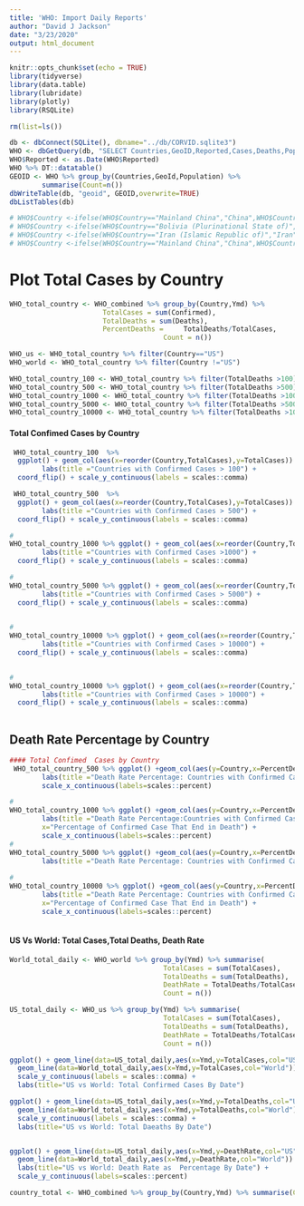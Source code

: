 ```yaml
---
title: 'WHO: Import Daily Reports'
author: "David J Jackson"
date: "3/23/2020"
output: html_document
---
```


```r
knitr::opts_chunk$set(echo = TRUE)
library(tidyverse)
library(data.table)
library(lubridate)
library(plotly)
library(RSQLite)
```
```r
rm(list=ls())
```
```r
db <- dbConnect(SQLite(), dbname="../db/CORVID.sqlite3")
WHO <- dbGetQuery(db, "SELECT Countries,GeoID,Reported,Cases,Deaths,Population FROM ecdc;")
WHO$Reported <- as.Date(WHO$Reported)
WHO %>% DT::datatable()
GEOID <- WHO %>% group_by(Countries,GeoId,Population) %>% 
        summarise(Count=n())
dbWriteTable(db, "geoid", GEOID,overwrite=TRUE)
dbListTables(db)
```
```r
# WHO$Country <-ifelse(WHO$Country=="Mainland China","China",WHO$Country)
# WHO$Country <-ifelse(WHO$Country=="Bolivia (Plurinational State of)","Bolivia",WHO$Country)
# WHO$Country <-ifelse(WHO$Country=="Iran (Islamic Republic of)","Iran",WHO$Country)
# WHO$Country <-ifelse(WHO$Country=="Mainland China","China",WHO$Country)
```


# Plot Total Cases by Country

```r
WHO_total_country <- WHO_combined %>% group_by(Country,Ymd) %>%                                 summarise(
                       TotalCases = sum(Confirmed),
                       TotalDeaths = sum(Deaths),
                       PercentDeaths =     TotalDeaths/TotalCases,
                                      Count = n())
```
```r

WHO_us <- WHO_total_country %>% filter(Country=="US")
WHO_world <- WHO_total_country %>% filter(Country !="US")

```
```r
WHO_total_country_100 <- WHO_total_country %>% filter(TotalDeaths >100)
WHO_total_country_500 <- WHO_total_country %>% filter(TotalDeaths >500)
WHO_total_country_1000 <- WHO_total_country %>% filter(TotalDeaths >1000)
WHO_total_country_5000 <- WHO_total_country %>% filter(TotalDeaths >5000)
WHO_total_country_10000 <- WHO_total_country %>% filter(TotalDeaths >10000)
```
#### Total Confimed  Cases by Country

```r
 WHO_total_country_100  %>%
  ggplot() + geom_col(aes(x=reorder(Country,TotalCases),y=TotalCases)) +
        labs(title ="Countries with Confirmed Cases > 100") +
  coord_flip() + scale_y_continuous(labels = scales::comma) 
```

```r
 WHO_total_country_500  %>%
  ggplot() + geom_col(aes(x=reorder(Country,TotalCases),y=TotalCases)) +
        labs(title ="Countries with Confirmed Cases > 500") +
  coord_flip() + scale_y_continuous(labels = scales::comma) 
```
```r
# 
WHO_total_country_1000 %>% ggplot() + geom_col(aes(x=reorder(Country,TotalCases),y=TotalCases)) +
        labs(title ="Countries with Confirmed Cases >1000") +
  coord_flip() + scale_y_continuous(labels = scales::comma) 
```
```r
#
WHO_total_country_5000 %>% ggplot() + geom_col(aes(x=reorder(Country,TotalCases),y=TotalCases)) +
        labs(title ="Countries with Confirmed Cases > 5000") +
  coord_flip() + scale_y_continuous(labels = scales::comma) 
  
```
```r
#
WHO_total_country_10000 %>% ggplot() + geom_col(aes(x=reorder(Country,TotalCases),y=TotalCases)) +
        labs(title ="Countries with Confirmed Cases > 10000") +
  coord_flip() + scale_y_continuous(labels = scales::comma) 
  
```

```r
#
WHO_total_country_10000 %>% ggplot() + geom_col(aes(x=reorder(Country,TotalCases),y=TotalCases)) +
        labs(title ="Countries with Confirmed Cases > 10000") +
  coord_flip() + scale_y_continuous(labels = scales::comma) 
                                           
```

## Death Rate Percentage by Country 

```r
#### Total Confimed  Cases by Country
 WHO_total_country_500 %>% ggplot() +geom_col(aes(y=Country,x=PercentDeaths)) +
        labs(title ="Death Rate Percentage: Countries with Confirmed Cases > 500",x="Percentage of Confirmed Case That End in Death") +
        scale_x_continuous(labels=scales::percent) 

# 
WHO_total_country_1000 %>% ggplot() +geom_col(aes(y=Country,x=PercentDeaths)) +
        labs(title ="Death Rate Percentage:Countries with Confirmed Cases > 1000", 
        x="Percentage of Confirmed Case That End in Death") + 
        scale_x_continuous(labels=scales::percent)
#
WHO_total_country_5000 %>% ggplot() +geom_col(aes(y=Country,x=PercentDeaths)) +
        labs(title ="Death Rate Percentage: Countries with Confirmed Cases > 5000",        x="Percentage of Confirmed Case That End in Death") +              scale_x_continuous(labels=scales::percent)
        
#
WHO_total_country_10000 %>% ggplot() +geom_col(aes(y=Country,x=PercentDeaths)) +
        labs(title ="Death Rate Percentage: Countries with Confirmed Cases > 10000",
        x="Percentage of Confirmed Case That End in Death") +
        scale_x_continuous(labels=scales::percent)
                                           
```

#### US Vs World: Total Cases,Total Deaths, Death Rate

```r
World_total_daily <- WHO_world %>% group_by(Ymd) %>% summarise(
                                      TotalCases = sum(TotalCases),
                                      TotalDeaths = sum(TotalDeaths),
                                      DeathRate = TotalDeaths/TotalCases,
                                      Count = n())
```
```r
US_total_daily <- WHO_us %>% group_by(Ymd) %>% summarise(
                                      TotalCases = sum(TotalCases),
                                      TotalDeaths = sum(TotalDeaths),
                                      DeathRate = TotalDeaths/TotalCases,
                                      Count = n())
```

```r
ggplot() + geom_line(data=US_total_daily,aes(x=Ymd,y=TotalCases,col="US")) +
  geom_line(data=World_total_daily,aes(x=Ymd,y=TotalCases,col="World")) +
  scale_y_continuous(labels = scales::comma) +
  labs(title="US vs World: Total Confirmed Cases By Date")

ggplot() + geom_line(data=US_total_daily,aes(x=Ymd,y=TotalDeaths,col="US")) +
  geom_line(data=World_total_daily,aes(x=Ymd,y=TotalDeaths,col="World")) +
  scale_y_continuous(labels = scales::comma) + 
  labs(title="US vs World: Total Daeaths By Date")


ggplot() + geom_line(data=US_total_daily,aes(x=Ymd,y=DeathRate,col="US")) +
  geom_line(data=World_total_daily,aes(x=Ymd,y=DeathRate,col="World")) +
  labs(title="US vs World: Death Rate as  Percentage By Date") +
  scale_y_continuous(labels=scales::percent)
```


```r
country_total <- WHO_combined %>% group_by(Country,Ymd) %>% summarise(Count = n())
```

